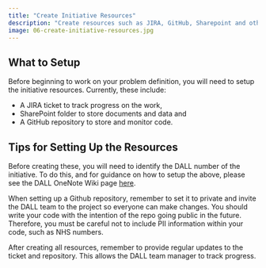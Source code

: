 ```yaml
---
title: "Create Initiative Resources"
description: "Create resources such as JIRA, GitHub, Sharepoint and others."
image: 06-create-initiative-resources.jpg
---
```


## What to Setup
Before beginning to work on your problem definition, you will need to setup the initiative resources. Currently, these include:

* A JIRA ticket to track progress on the work,
* SharePoint folder to store documents and data and
* A GitHub repository to store and monitor code.

## Tips for Setting Up the Resources
Before creating these, you will need to identify the DALL number of the initiative. To do this, and for guidance on how to setup the above, please see the DALL OneNote Wiki page [here](https://nhsbsauk.sharepoint.com/sites/InsightTeam-DataAnalyticsLearningLabDALL/_layouts/OneNote.aspx?id=%2Fsites%2FInsightTeam-DataAnalyticsLearningLabDALL%2FShared%20Documents%2FData%20Analytics%20Learning%20Lab%20%28DALL%29%2FDALL%2FDALL%20-%20Knowledge%20Share%2FDALL%20Wiki&wd=target%28Project%20setup.one%7CA67782A4-EFB2-4B50-8584-6A2B8101E998%2FSet-up%20Process%7C4462877D-A630-4688-B4BB-22E364E1CC7B%2F%29onenote:https://nhsbsauk.sharepoint.com/sites/InsightTeam-DataAnalyticsLearningLabDALL/Shared%20Documents/Data%20Analytics%20Learning%20Lab%20(DALL)/DALL/DALL%20-%20Knowledge%20Share/DALL%20Wiki/Project%20setup.one#Set-up%20Process&section-id={A67782A4-EFB2-4B50-8584-6A2B8101E998}&page-id={4462877D-A630-4688-B4BB-22E364E1CC7B}&end).

When setting up a Github repository, remember to set it to private and invite the DALL team to the project so everyone can make changes. You should write your code with the intention of the repo going public in the future. Therefore, you must be careful not to include PII information within your code, such as NHS numbers.

After creating all resources, remember to provide regular updates to the ticket and repository. This allows the DALL team manager to track progress.